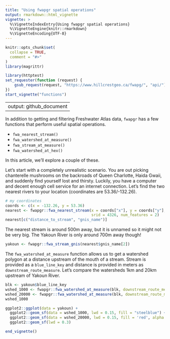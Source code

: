 ```yaml
---
title: "Using fwapgr spatial operations"
output: rmarkdown::html_vignette
vignette: >
  %\VignetteIndexEntry{Using fwapgr spatial operations}
  %\VignetteEngine{knitr::rmarkdown}
  %\VignetteEncoding{UTF-8}
---
```


```r
knitr::opts_chunk$set(
  collapse = TRUE,
  comment = "#>"
)
library(magrittr)
```

```r
library(httptest)
set_requester(function (request) {
    gsub_request(request, "https://www.hillcrestgeo.ca/fwapg/", "api/")
})
start_vignette("functions")
```
---
output: github_document
---

In addition to getting and filtering Freshwater Atlas data, `fwapgr` has a few functions that perform useful spatial operations. 

* `fwa_nearest_stream()`
* `fwa_watershed_at_measure()`
* `fwa_stream_at_measure()`
* `fwa_watershed_at_hex()`

In this article, we'll explore a couple of these. 

Let's start with a completely unrealistic scenario. You are out picking chanterelle mushrooms on the backroads of Queen Charlotte, Haida Gwaii, and suddenly find yourself lost and thirsty. Luckily, you have a computer and decent enough cell service for an internet connection. Let's find the two nearest rivers to your location (coordinates are 53.36/-132.26).
```r
# my coordinates
coords <- c(x = -132.26, y = 53.36)
nearest <- fwapgr::fwa_nearest_stream(x = coords["x"], y = coords["y"], 
                                      srid = 4326, num_features = 2)
nearest[c("distance_to_stream", "gnis_name")]
```
The nearest stream is around 500m away, but it is unnamed so it might not be very big. The Yakoun River is only around 700m away though!

```r
yakoun <- fwapgr::fwa_stream_gnis(nearest$gnis_name[2])
```


The `fwa_watershed_at_measure` function allows us to get a watershed polygon at a distance upstream of the mouth of a stream. Stream is provided as a `blue_line_key` and distance is provided in meters as `downstream_route_measure`. Let's compare the watersheds 1km and 20km upstream of Yakoun River.

```r
blk <- yakoun$blue_line_key
wshed_1000 <- fwapgr::fwa_watershed_at_measure(blk, downstream_route_measure = 1000)
wshed_20000 <- fwapgr::fwa_watershed_at_measure(blk, downstream_route_measure = 20000)
wshed_1000
```

```r
ggplot2::ggplot(data = yakoun) +
  ggplot2::geom_sf(data = wshed_1000, lwd = 0.15, fill = "steelblue") +
  ggplot2::geom_sf(data = wshed_20000, lwd = 0.15, fill = 'red', alpha = 0.5) +
  ggplot2::geom_sf(lwd = 0.3) 
```
```r
end_vignette()
```
